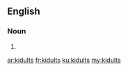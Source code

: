 ==English==

===Noun===
{{head|en|plural}}

# {{plural of|kidult|lang=en|nocat=1}}

[[ar:kidults]]
[[fr:kidults]]
[[ku:kidults]]
[[my:kidults]]